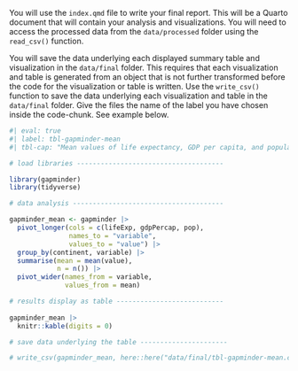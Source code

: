 You will use the `index.qmd` file to write your final report. This will be a Quarto document that will contain your analysis and visualizations. You will need to access the processed data from the `data/processed` folder using the `read_csv()` function.

You will save the data underlying each displayed summary table and visualization in the `data/final` folder. This requires that each visualization and table is generated from an object that is not further transformed before the code for the visualization or table is written. Use the `write_csv()` function to save the data underlying each visualization and table in the `data/final` folder. Give the files the name of the label you have chosen inside the code-chunk. See example below.

```r
#| eval: true
#| label: tbl-gapminder-mean
#| tbl-cap: "Mean values of life expectancy, GDP per capita, and population by continent"

# load libraries -------------------------------------

library(gapminder)
library(tidyverse)

# data analysis --------------------------------------

gapminder_mean <- gapminder |> 
  pivot_longer(cols = c(lifeExp, gdpPercap, pop), 
               names_to = "variable",
               values_to = "value") |> 
  group_by(continent, variable) |> 
  summarise(mean = mean(value),
            n = n()) |> 
  pivot_wider(names_from = variable, 
              values_from = mean) 

# results display as table ---------------------------
  
gapminder_mean |> 
  knitr::kable(digits = 0)

# save data underlying the table ----------------------

# write_csv(gapminder_mean, here::here("data/final/tbl-gapminder-mean.csv"))
```
